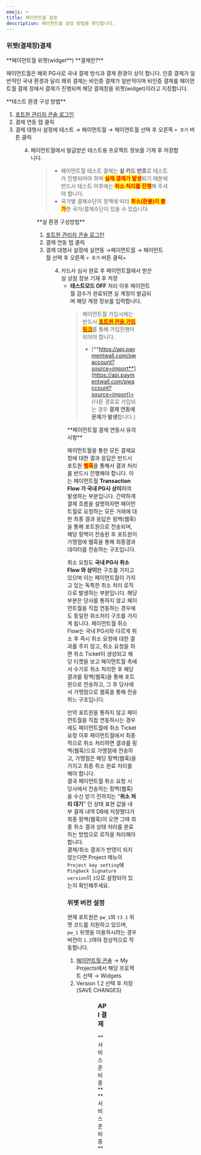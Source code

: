 ```yaml
---
emoji: ⌨
title: 페이먼트월 설정
description: 페이먼트월 설정 방법을 확인합니다.
---
```





### 위젯(결제창)결제

<Hint style="info">
**페이먼트월 위젯(widget**) **결제란?**

페이먼트월은 해외 PG사로 국내 결제 방식과 결제 환경이 상이 합니다.
인증 결제가 일반적인 국내 환경과 달리 해외 결제는 비인증 결제가 일반적이며 비인증 결제를 페이먼트월 결제 창에서 결제가 진행되며 해당 결제창을 위젯(widget)이라고 지칭합니다.

</Hint>

<Tabs>
<Tab title="테스트 결제">
**테스트 환경 구성 방법**

1. [포트원 관리자 콘솔 로그인](https://admin.portone.io/integration)
2. 결제 연동 탭 클릭
3. 결제 대행사 설정에 테스트 → 페이먼트월 → 페이먼트월 선택 후 오른쪽 `+ 추가` 버튼 클릭

<Figure src={image1} caption="테스트 환경 설정 예시" />

4. 페이먼트월에서 발급받은 테스트용 프로젝트 정보를 기재 후 저장합니다.

<Figure src={image2} caption="테스트 환경 상세 설정 예시" />

> - 페이먼트월 테스트 결제는 **실 카드 번호**로 테스트가 진행되어야 하며 <mark style="color:red;">**실제 결제가 발생**</mark>되기 때문에 반드시 테스트 이후에는 <mark style="color:red;">**취소 처리를 진행**</mark>해 주셔야 합니다.
> - 국가별 결제수단의 정책에 따라 <mark style="color:red;">**취소(환불)이 불가**</mark>한 국가/결제수단이 있을 수 있습니다.

</Tab>

<Tab title="실 결제">
**실 환경 구성방법**

1. [포트원 관리자 콘솔 로그인](https://admin.portone.io/integration)
2. 결제 연동 탭 클릭
3. 결제 대행사 설정에 실연동 →페이먼트월 → 페이먼트월 선택 후 오른쪽 `+ 추가` 버튼 클릭=

<Figure src={image3} caption="실 환경 설정 예시" />

4. 카드사 심사 완료 후 페이먼트월에서 받은 실 상점 정보 기재 후 저장
   - **테스트모드 OFF** 처리 이후 페이먼트월 검수가 완료되면 실 계정이 발급되며 해당 계정 정보를 입력합니다.

<Figure src={image4} caption="실 환경 상세 설정 예시" />

> 페이먼트월 가입시에는 반드시 [<mark style="color:red;">**포트원 전용 가입링크**</mark>](https://api.paymentwall.com/pwaccount?source=import)를 통해 가입진행이 되어야 합니다.
>
> - [**https://api.paymentwall.com/pwaccount?source=import**](https://api.paymentwall.com/pwaccount?source=import)> (다른 경로로 가입되는 경우 **결제 연동에 문제가 발생**합니다.)

</Tab>
</Tabs>

<Hint style="info">
**페이먼트월 결제 연동시 유의사항**

페이먼트월을 통한 모든 결제요청에 대한 결과 응답은 반드시 포트원 <mark style="color:red;">**웹훅**</mark>을 통해서 결과 처리를 반드시 진행해야 합니다.
이는 페이먼트월 **Transaction Flow 가 국내 PG사 상이**하여 발생하는 부분입니다.
간략하게 결제 흐름을 설명하자면 페이먼트월로 요청하는 모든 거래에 대한 최종 결과 응답은 핑백(웹훅)을 통해 포트원으로 전송되며, 해당 핑백이 전송된 후 포트원이 가맹점에 웹훅을 통해 최종결과 데이터를 전송하는 구조입니다.

취소 요청도 **국내 PG사 취소Flow 와 상이**한 구조를 가지고 있으며 이는 페이먼트월이 가지고 있는 독특한 취소 처리 로직으로 발생하는 부분입니다.
해당 부분은 당사를 통하지 않고 페이먼트월을 직접 연동하는 경우에도 동일한 취소처리 구조를 가지게 됩니다.
페이먼트월 취소 Flow는 국내 PG사와 다르게 취소 후 즉시 취소 요청에 대한 결과를 주지 않고, 취소 요청을 하면 취소 Ticket이 생성되고 해당 티켓을 보고 페이먼트월 측에서 수기로 취소 처리한 후 해당 결과를 핑백(웹훅)을 통해 포트원으로 전송하고, 그 후 당사에서 가맹점으로 웹훅을 통해 전송하느 구조입니다.

만약 포트원을 통하지 않고 페이먼트월을 직접 연동하시는 경우에도 페이먼트월에 취소 Ticket 요청 이후 페이먼트월에서 최종적으로 취소 처리하면 결과를 핑백(웹훅)으로 가맹점에 전송하고, 가맹점은 해당 핑백(웹훅)을 가지고 최종 취소 완료 처리를 해야 합니다.\
결국 페이먼트월 취소 요청 시 당사에서 전송하는 핑백(웹훅)을 수신 받기 전까지는 "**취소 처리 대기**" 인 상태 표현 값을 내부 결제 내역 DB에 저장했다가 최종 핑백(웹훅)이 오면 그때 최종 취소 결과 상태 처리를 완료하는 방법으로 로직을 처리해야 합니다.\
결제/취소 결과가 반영이 되지 않는다면 Project 메뉴의 `Project key setting`에 `Pingback Signature version`이 `3`으로 설정되어 있는지 확인해주세요.

</Hint>

### 위젯 버전 설정

현재 포트원은 `pw_1`와 `t3_1` 위젯 코드를 지원하고 있으며, `pw_1` 위젯을 이용하시려는 경우 버전이 `1.2`여야 정상적으로 작동합니다.

1. [페이먼트월 콘솔](https://api.paymentwall.com/developers/applications) → My Projects에서 해당 프로젝트 선택 → Widgets
2. Version 1.2 선택 후 저장(SAVE CHANGES)

<Figure src={image5} caption="My Projects → 프로젝트 선택 → Widgets 선택" />

<Figure src={image6} caption="좌측 상단 Version에서 1.2 선택 → SAVE CHANGES" />

### API 결제

<Tabs>
<Tab title="키인결제">
**서비스 준비중**

</Tab>

<Tab title="정기결제">
**서비스 준비중**

</Tab>
</Tabs>
